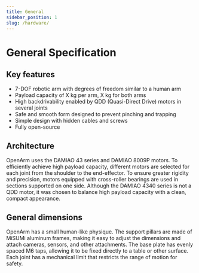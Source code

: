 ```yaml
---
title: General
sidebar_position: 1
slug: /hardware/
---
```



# General Specification

## Key features

- 7-DOF robotic arm with degrees of freedom similar to a human arm
- Payload capacity of X kg per arm, X kg for both arms
- High backdrivability enabled by QDD (Quasi-Direct Drive) motors in several joints
- Safe and smooth form designed to prevent pinching and trapping
- Simple design with hidden cables and screws
- Fully open-source

## Architecture

OpenArm uses the DAMIAO 43 series and DAMIAO 8009P motors.
To efficiently achieve high payload capacity, different motors are selected for each joint from the shoulder to the end-effector.
To ensure greater rigidity and precision, motors equipped with cross-roller bearings are used in sections supported on one side.
Although the DAMIAO 4340 series is not a QDD motor, it was chosen to balance high payload capacity with a clean, compact appearance.

<BlockImage src="hardware/specification/general/architecture.png" alt="Architecture" width="70%" />

## General dimensions

OpenArm has a small human-like physique. The support pillars are made of MiSUMi aluminum frames, making it easy to adjust the dimensions and attach cameras, sensors, and other attachments.
The base plate has evenly spaced M6 taps, allowing it to be fixed directly to a table or other surface.
Each joint has a mechanical limit that restricts the range of motion for safety.

<BlockImage src="hardware/specification/general/dimensions.png" alt="Dimensions" width="70%" />

